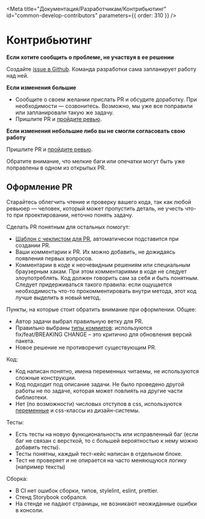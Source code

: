 
<Meta
  title="Документация/Разработчикам/Контрибьютинг"
  id="common-develop-contributors"
  parameters={{ order: 310 }}
/>

# Контрибьютинг

**Если хотите сообщить о проблеме, не участвуя в ее решении**

Создайте [issue в Github](https://github.com/gazprom-neft/consta-uikit/issues/new). Команда разработки сама запланирует работу над ней.

**Если изменения большие**

- Сообщите о своем желании прислать PR и обсудите доработку. При необходимости — созвонитесь. Возможно, мы уже все поправили или запланировали такую же задачу.
- Пришлите PR и [пройдите ревью](/?path=/docs/common-develop-review--page).

**Если изменения небольшие либо вы не смогли согласовать свою работу**

Пришлите PR и [пройдите ревью](/?path=/docs/common-develop-review--page).

Обратите внимание, что мелкие баги или опечатки могут быть уже поправлены в одном из открытых PR.

## Оформление PR

Старайтесь облегчить чтение и проверку вашего кода, так как любой ревьюер — человек, который может пропустить деталь, не учесть что-то при проектировании, неточно понять задачу.

Сделать PR понятным для остальных помогут:

- [Шаблон с чеклистом для PR](https://github.com/gazprom-neft/consta-uikit/blob/master/.github/pull_request_template.md), автоматически подставится при создании PR.
- Ваши комментарии к PR. Их можно добавить, не дожидаясь появления первых вопросов.
- Комментарии в коде к неочевидным решениям или специальным браузерным хакам. При этом комментариями в коде не следует злоупотреблять. Код должен говорить сам за себя и быть понятным.
  Следует придерживаться такого правила: если ощущается необходимость что-то прокомментировать внутри метода, этот код лучше выделить в новый метод.

Пункты, на которые стоит обратить внимание при оформлении.
Общее:

- Автор задачи выбрал правильную ветку для PR.
- Правильно выбраны [типы коммитов](/?path=/docs/common-develop-commits-style--page): используются fix/feat/BREAKING CHANGE – это критично для обновления версий пакета.
- Новое решение не противоречит существующим PR.

Код:

- Код написан понятно, имена переменных читаемы, не используются сложные конструкции.
- Код подходит под описание задачи. Не было проведено другой работы не по задаче, которая может повлиять на другие части библиотеки.
- Нет (по возможности) числовых отступов в css, используются [переменные](https://github.com/gazprom-neft/consta-uikit/tree/master/src/components/Theme) и css-классы из дизайн-системы.

Тесты:

- Есть тесты на новую функциональность или исправленный баг (если баг не связан с версткой, то с большей вероятностью к нему можно добавить тесты).
- Тесты понятны, каждый тест-кейс написан в отдельном блоке.
- Тест не проверяет и не опирается на часто меняющуюся логику (например тексты)

Сборка:

- В CI нет ошибок сборки, типов, stylelint, eslint, prettier.
- Стенд Storybook собрался.
- На стенде не падают страницы, не возникают неожиданные ошибки в консоли.
